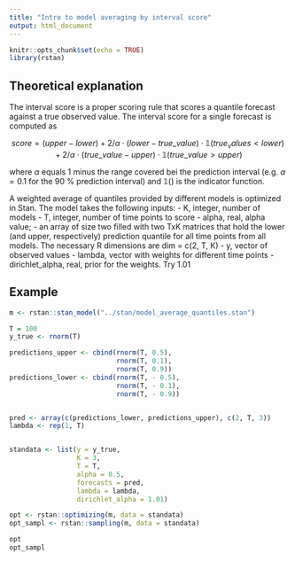 ```yaml
---
title: "Intro to model averaging by interval score"
output: html_document
---
```


```r
knitr::opts_chunk$set(echo = TRUE)
library(rstan)

```

## Theoretical explanation
The interval score is a proper scoring rule that scores a quantile forecast
against a true observed value. The interval score for a single forecast is 
computed as 

$$score = (upper - lower) + 2/\alpha \cdot (lower - true\_value) \cdot 
        \mathbb{1}(true_values < lower) + 2/\alpha \cdot (true\_value - upper) \cdot 
        \mathbb{1}(true\_value > upper)$$

where $\alpha$ equals 1 minus the range covered bei the prediction interval
(e.g. $\alpha = 0.1$ for the 90 \% prediction interval) and $\mathbb{1}()$ is
the indicator function. 

A weighted average of quantiles provided by different models is optimized in 
Stan. The model takes the following inputs: 
  - K, integer, number of models
  - T, integer, number of time points to score
  - alpha, real, alpha value;
  - an array of size two filled with two TxK matrices that hold the lower 
  (and upper, respectively) prediction quantile for all time points from all 
  models. The necessary R dimensions are dim = c(2, T, K)
  - y, vector of observed values
  - lambda, vector with weights for different time points
  - dirichlet_alpha, real, prior for the weights. Try 1.01

## Example


```r
m <- rstan::stan_model("../stan/model_average_quantiles.stan")

T = 100
y_true <- rnorm(T)

predictions_upper <- cbind(rnorm(T, 0.5),
                           rnorm(T, 0.1),
                           rnorm(T, 0.9))
predictions_lower <- cbind(rnorm(T, - 0.5),
                           rnorm(T, - 0.1),
                           rnorm(T, - 0.9))


pred <- array(c(predictions_lower, predictions_upper), c(2, T, 3))
lambda <- rep(1, T)


standata <- list(y = y_true,
                 K = 3,
                 T = T,
                 alpha = 0.5,
                 forecasts = pred,
                 lambda = lambda,
                 dirichlet_alpha = 1.01)

opt <- rstan::optimizing(m, data = standata)
opt_sampl <- rstan::sampling(m, data = standata)

opt
opt_sampl


```


